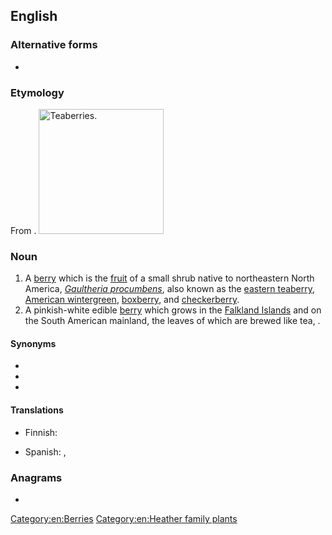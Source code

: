 ==English==

===Alternative forms===
* {{l|en|tea berry}}

{{wikipedia}}
===Etymology===
From {{af|en|tea|berry}}.
[[Image:Gaultheria procumbens.JPG|thumb|right|200px|Teaberries.]]
===Noun===
{{en-noun|teaberries}}

# A [[berry]] which is the [[fruit]] of a small shrub native to northeastern North America, ''[[Gaultheria procumbens]]'', also known as the [[eastern teaberry]], [[American wintergreen]], [[boxberry]], and [[checkerberry]].
# A pinkish-white edible [[berry]] which grows in the [[Falkland Islands]] and on the South American mainland, the leaves of which are brewed like tea, {{taxlink|Myrteola nummularia|species|noshow=1}}.

====Synonyms====
* {{l|en|boxberry}}
* {{l|en|checkerberry}}
* {{l|en|partridgeberry}}

====Translations====
{{trans-top|shrub ''Gaultheria procumbens'' and its berry}}
* Finnish: {{t|fi|lamosalali}}
{{trans-mid}}
* Spanish: {{t|es|gaulteria|f}}, {{t|es|axocopaque|m}}
{{trans-bottom}}

===Anagrams===
* {{l|en|betrayer}}
[[Category:en:Berries]]
[[Category:en:Heather family plants]]